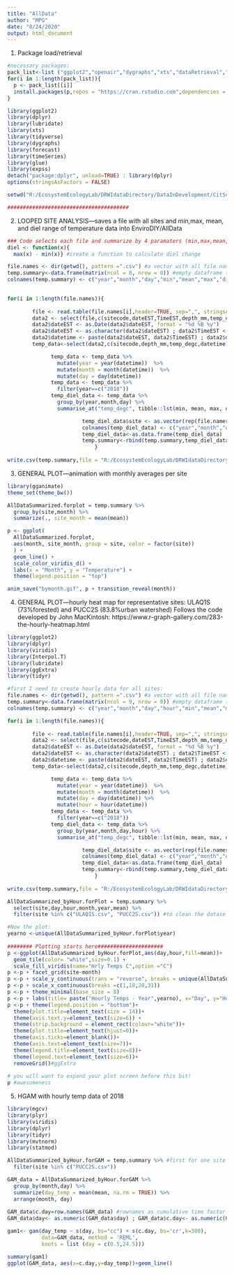 ```yaml
---
title: "AllData"
author: "MPG"
date: "8/24/2020"
output: html_document
---
```


1) Package load/retrieval
```r
#necessary packages: 
pack_list<-list ("ggplot2","openair","dygraphs","xts","dataRetrieval","dplyr","plyr","tidyr","forecast","lubridate", "expss","gganimate","mgcv","mvtnorm","statmod","janitor")
for(i in 1:length(pack_list)){
  p <- pack_list[[i]]
  install.packages(p,repos = "https://cran.rstudio.com",dependencies = TRUE)
}

library(ggplot2)
library(dplyr)  
library(lubridate)
library(xts)
library(tidyverse)
library(dygraphs)
library(forecast)
library(timeSeries)
library(glue)
library(expss)
detach("package:dplyr", unload=TRUE) : library(dplyr)
options(stringsAsFactors = FALSE)

setwd("R:/EcosystemEcologyLab/DRWIdataDirectory/DataInDevelopment/CitSciDeployments/EnviroDIY/sensors/01_input")

#######################################
```

2) LOOPED SITE ANALYSIS---saves a file with all sites and min,max, mean, and diel range of temperature data into EnviroDIY/AllData
```r

### Code selects each file and summarize by 4 paramaters (min,max,mean, and diel range)
diel <- function(x){
  max(x) - min(x)} #create a function to calculate diel change 

file.names <- dir(getwd(), pattern =".csv") #a vector with all file names in the inout folder
temp.summary<-data.frame(matrix(ncol = 8, nrow = 0)) #empty dataframe that will contain the integrated files into one single dataframe
colnames(temp.summary) <- c("year","month","day","min","mean","max","diel","site") #name for the eight columns

         
for(i in 1:length(file.names)){  
              
        file <- read.table(file.names[i],header=TRUE, sep=",", stringsAsFactors=TRUE)
        data2 <- select(file,c(sitecode,dateEST,TimeEST,depth_mm,temp_degc))
        data2$dateEST <- as.Date(data2$dateEST, format = "%d %B %y")
        data2$dateEST <- as.character(data2$dateEST) ; data2$TimeEST <- as.character(data2$TimeEST)
        data2$datetime <- paste(data2$dateEST, data2$TimeEST) ; data2$datetime <- ymd_hm(data2$datetime)
        temp_data<-select(data2,c(sitecode,depth_mm,temp_degc,datetime))

              temp_data <- temp_data %>%
                mutate(year = year(datetime))  %>%
                mutate(month = month(datetime))  %>%
                mutate(day = day(datetime))
              temp_data <- temp_data %>%
                filter(year==c("2018"))
              temp_diel_data <- temp_data %>%
                group_by(year,month,day) %>%
                summarise_at("temp_degc", tibble::lst(min, mean, max, diel))

                        temp_diel_data$site <- as.vector(rep(file.names[i], nrow(temp_diel_data)))
                        colnames(temp_diel_data) <- c("year","month","day","min","mean","max","diel","site")
                        temp_diel_data<-as.data.frame(temp_diel_data)
                        temp.summary<-rbind(temp.summary,temp_diel_data)
                            }
                            
write.csv(temp.summary,file = "R:/EcosystemEcologyLab/DRWIdataDirectory/DataInDevelopment/CitSciDeployments/EnviroDIY/sensors/04_product/AllData/AllDataSummarized.csv") #write the final file into the sensor product folder

```    

3) GENERAL PLOT---animation with monthly averages per site
```r
library(gganimate)
theme_set(theme_bw())

AllDataSummarized.forplot = temp.summary %>%
  group_by(site,month) %>%
  summarize(., site_month = mean(mean))

p <- ggplot(
  AllDataSummarized.forplot,
  aes(month, site_month, group = site, color = factor(site))
  ) +
  geom_line() +
  scale_color_viridis_d() +
  labs(x = "Month", y = "Temperature") +
  theme(legend.position = "top")

anim_save("bymonth.gif", p + transition_reveal(month))

```

4) GENERAL PLOT---hourly heat map for representative sites: ULAQ1S (73%forested) and PUCC2S (83.8%urban watershed)
Follows the code developed by  John MacKintosh: https://www.r-graph-gallery.com/283-the-hourly-heatmap.html 
```r

library(ggplot2)
library(dplyr) 
library(viridis)
library(Interpol.T) 
library(lubridate) 
library(ggExtra)
library(tidyr) 

#first I need to create hourly data for all sites:
file.names <- dir(getwd(), pattern =".csv") #a vector with all file names in the inout folder
temp.summary<-data.frame(matrix(ncol = 9, nrow = 0)) #empty dataframe that will contain the integrated files into one single dataframe
colnames(temp.summary) <- c("year","month","day","hour","min","mean","max","diel","site") #name for the eight columns

for(i in 1:length(file.names)){  
              
        file <- read.table(file.names[i],header=TRUE, sep=",", stringsAsFactors=TRUE)
        data2 <- select(file,c(sitecode,dateEST,TimeEST,depth_mm,temp_degc))
        data2$dateEST <- as.Date(data2$dateEST, format = "%d %B %y")
        data2$dateEST <- as.character(data2$dateEST) ; data2$TimeEST <- as.character(data2$TimeEST)
        data2$datetime <- paste(data2$dateEST, data2$TimeEST) ; data2$datetime <- ymd_hm(data2$datetime)
        temp_data<-select(data2,c(sitecode,depth_mm,temp_degc,datetime))

              temp_data <- temp_data %>%
                mutate(year = year(datetime))  %>%
                mutate(month = month(datetime))  %>%
                mutate(day = day(datetime)) %>%
                mutate(hour = hour(datetime))
              temp_data <- temp_data %>%
                filter(year==c("2018"))
              temp_diel_data <- temp_data %>%
                group_by(year,month,day,hour) %>%
                summarise_at("temp_degc", tibble::lst(min, mean, max, diel))

                        temp_diel_data$site <- as.vector(rep(file.names[i], nrow(temp_diel_data)))
                        colnames(temp_diel_data) <- c("year","month","day","hour","min","mean","max","diel","site")
                        temp_diel_data<-as.data.frame(temp_diel_data)
                        temp.summary<-rbind(temp.summary,temp_diel_data)
                            }
                            
write.csv(temp.summary,file = "R:/EcosystemEcologyLab/DRWIdataDirectory/DataInDevelopment/CitSciDeployments/EnviroDIY/sensors/04_product/AllData/AllDataSummarized_byHour.csv") #write the final file into the sensor product folder

AllDataSummarized_byHour.forPlot = temp.summary %>% 
  select(site,day,hour,month,year,mean) %>%
  filter(site %in% c("ULAQ1S.csv", "PUCC2S.csv")) #to clean the datase for the plot

#Now the plot:
yearno <-unique(AllDataSummarized_byHour.forPlot$year)
 
######## Plotting starts here#####################
p <-ggplot(AllDataSummarized_byHour.forPlot,aes(day,hour,fill=mean))+
  geom_tile(color= "white",size=0.1) + 
  scale_fill_viridis(name="Hrly Temps C",option ="C")
p <-p + facet_grid(site~month)
p <-p + scale_y_continuous(trans = "reverse", breaks = unique(AllDataSummarized_byHour.forPlot$hour))
p <-p + scale_x_continuous(breaks =c(1,10,20,31))
p <-p + theme_minimal(base_size = 8)
p <-p + labs(title= paste("Hourly Temps - Year",yearno), x="Day", y="Hour of Day")
p <-p + theme(legend.position = "bottom")+
  theme(plot.title=element_text(size = 14))+
  theme(axis.text.y=element_text(size=6)) +
  theme(strip.background = element_rect(colour="white"))+
  theme(plot.title=element_text(hjust=0))+
  theme(axis.ticks=element_blank())+
  theme(axis.text=element_text(size=7))+
  theme(legend.title=element_text(size=8))+
  theme(legend.text=element_text(size=6))+
  removeGrid()#ggExtra
 
# you will want to expand your plot screen before this bit!
p #awesomeness

``` 

5) HGAM with hourly temp data of 2018
```r

library(mgcv)
library(plyr)
library(viridis)
library(dplyr)
library(tidyr)
library(mvtnorm)
library(statmod)

AllDataSummarized_byHour.forGAM = temp.summary %>% #first for one site and see how it goes
  filter(site %in% c("PUCC2S.csv")) 

GAM_data = AllDataSummarized_byHour.forGAM %>%
  group_by(month,day) %>%
  summarize(day_temp = mean(mean, na.rm = TRUE)) %>%
  arrange(month, day) 
  
GAM_data$c.day=row.names(GAM_data) #rownames as cumulative time factor
GAM_data$day<- as.numeric(GAM_data$day) ; GAM_data$c.day<- as.numeric(GAM_data$c.day)

gam1<- gam(day_temp ~ s(day, bs="cc") + s(c.day, bs='cr',k=300), 
           data=GAM_data, method = 'REML', 
           knots = list (day = c(0.5,24.5)))

summary(gam1)
ggplot(GAM_data, aes(x=c.day,y=day_temp))+geom_line()





```



